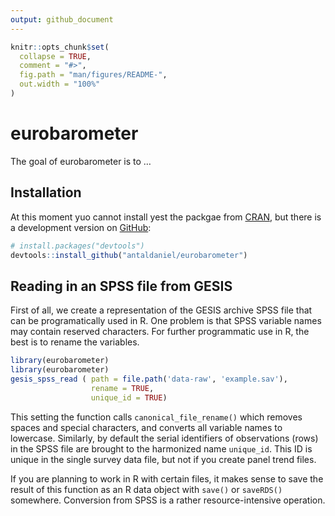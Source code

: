 ```yaml
---
output: github_document
---
```


<!-- README.md is generated from README.Rmd. Please edit that file -->

```r
knitr::opts_chunk$set(
  collapse = TRUE,
  comment = "#>",
  fig.path = "man/figures/README-",
  out.width = "100%"
)
```

# eurobarometer

<!-- badges: start -->
<!-- badges: end -->

The goal of eurobarometer is to ...

## Installation

At this moment yuo cannot install yest the packgae from [CRAN](https://CRAN.R-project.org), but there is a development version on [GitHub](https://github.com/):

``` r
# install.packages("devtools")
devtools::install_github("antaldaniel/eurobarometer")
```
## Reading in an SPSS file from GESIS

First of all, we create a representation of the GESIS archive SPSS file that can be programatically used in R.  One problem is that SPSS variable names may contain reserved characters. For further programmatic use in R, the best is to rename the variables.

```r
library(eurobarometer)
library(eurobarometer)
gesis_spss_read ( path = file.path('data-raw', 'example.sav'), 
                  rename = TRUE, 
                  unique_id = TRUE)
```

This setting the function calls `canonical_file_rename()` which removes spaces and special characters, and converts all variable names to lowercase. Similarly, by default the serial
identifiers of observations (rows) in the SPSS file are brought to the harmonized name `unique_id`. This ID is unique in the single survey data file, but not if you create panel trend files. 

If you are planning to work in R with certain files, it makes sense to save the result of this function as an R data object with `save()` or `saveRDS()` somewhere. Conversion from SPSS is a rather resource-intensive operation.



